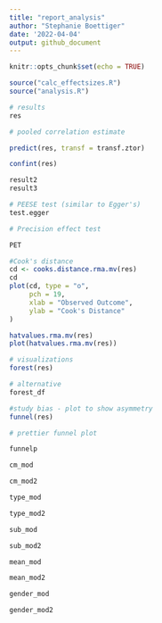 ```yaml
---
title: "report_analysis"
author: "Stephanie Boettiger"
date: '2022-04-04'
output: github_document
---
```


```r
knitr::opts_chunk$set(echo = TRUE)
```

```r
source("calc_effectsizes.R")
source("analysis.R")
```

```r
# results
res
```

```r
# pooled correlation estimate

predict(res, transf = transf.ztor)
```

```r
confint(res)
```

```r
result2 
result3
```

```r
# PEESE test (similar to Egger's)
test.egger
```

```r
# Precision effect test

PET
```

```r
#Cook's distance 
cd <- cooks.distance.rma.mv(res)
cd
plot(cd, type = "o",
     pch = 19,
     xlab = "Observed Outcome",
     ylab = "Cook's Distance"
) 
```

```r
hatvalues.rma.mv(res)
plot(hatvalues.rma.mv(res))
```

```r
# visualizations
forest(res)
```

```r
# alternative
forest_df
```

```r
#study bias - plot to show asymmetry
funnel(res)
```
```r
# prettier funnel plot

funnelp
```

```r
cm_mod
```
```r
cm_mod2
```
```r
type_mod
```

```r
type_mod2
```

```r
sub_mod
```

```r
sub_mod2
```
```r
mean_mod
```
```r
mean_mod2
```
```r
gender_mod
```

```r
gender_mod2
```